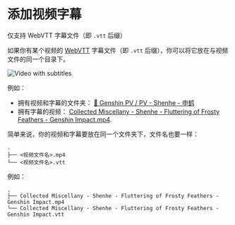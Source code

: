
# 添加视频字幕

<Callout emoji="‼️" type="warning">仅支持 WebVTT 字幕文件（即 `.vtt` 后缀）</Callout>

如果你有某个视频的 [WebVTT](https://www.w3.org/TR/webvtt1/) 字幕文件（即 `.vtt` 后缀），你可以将它放在与视频文件的同一个目录下。

![Video with subtitles](../_images/features/video-subtitles.png)

例如：

- 拥有视频和字幕的文件夹： [🍡 Genshin PV / PV - Shenhe - 申鹤](https://drive.spencerwoo.com/%F0%9F%8D%A1%20Genshin%20PV/PV%20-%20Shenhe%20-%20%E7%94%B3%E9%B9%A4)
- 拥有字幕的视频： [Collected Miscellany - Shenhe - Fluttering of Frosty Feathers - Genshin Impact.mp4](https://drive.spencerwoo.com/%F0%9F%8D%A1%20Genshin%20PV/PV%20-%20Shenhe%20-%20%E7%94%B3%E9%B9%A4/Collected%20Miscellany%20-%20Shenhe%20-%20Fluttering%20of%20Frosty%20Feathers%20-%20Genshin%20Impact.mp4).

简单来说，你的视频和字幕要放在同一个文件夹下，文件名也要一样：

```
.
├── <视频文件名>.mp4
└── <视频文件名>.vtt
```

例如：

```
.
├── Collected Miscellany - Shenhe - Fluttering of Frosty Feathers - Genshin Impact.mp4
└── Collected Miscellany - Shenhe - Fluttering of Frosty Feathers - Genshin Impact.vtt
```
